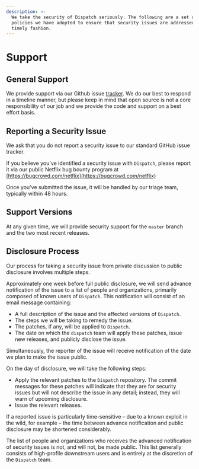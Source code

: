 ```yaml
---
description: >-
  We take the security of Dispatch seriously. The following are a set of
  policies we have adopted to ensure that security issues are addressed in a
  timely fashion.
---
```


# Support

## General Support

We provide support via our Github issue [tracker](https://github.com/Netflix/dispatch/issues). We do our best to respond in a timeline manner, but please keep in mind that open source is not a core responsibility of our job and we provide the code and support on a best effort basis.

## Reporting a Security Issue

We ask that you do not report a security issue to our standard GitHub issue tracker.

If you believe you've identified a security issue with `Dispatch`, please report it via our public Netflix bug bounty program at [https://bugcrowd.com/netflix](https://bugcrowd.com/netflix)

Once you've submitted the issue, it will be handled by our triage team, typically within 48 hours.

## Support Versions

At any given time, we will provide security support for the `master` branch and the two most recent releases.

## Disclosure Process

Our process for taking a security issue from private discussion to public disclosure involves multiple steps.

Approximately one week before full public disclosure, we will send advance notification of the issue to a list of people and organizations, primarily composed of known users of `Dispatch`. This notification will consist of an email message containing:

- A full description of the issue and the affected versions of `Dispatch`.
- The steps we will be taking to remedy the issue.
- The patches, if any, will be applied to `Dispatch`.
- The date on which the `dispatch` team will apply these patches, issue new releases, and publicly disclose the issue.

Simultaneously, the reporter of the issue will receive notification of the date we plan to make the issue public.

On the day of disclosure, we will take the following steps:

- Apply the relevant patches to the `Dispatch` repository. The commit messages for these patches will indicate that they are for security issues but will not describe the issue in any detail; instead, they will warn of upcoming disclosure.
- Issue the relevant releases.

If a reported issue is particularly time-sensitive – due to a known exploit in the wild, for example – the time between advance notification and public disclosure may be shortened considerably.

The list of people and organizations who receives the advanced notification of security issues is not, and will not, be made public. This list generally consists of high-profile downstream users and is entirely at the discretion of the `Dispatch` team.
